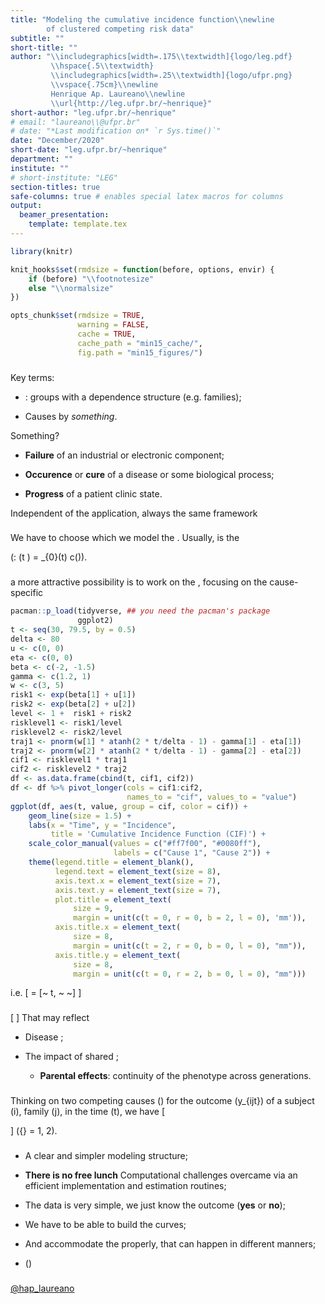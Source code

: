 ```yaml
---
title: "Modeling the cumulative incidence function\\newline
        of clustered competing risk data"
subtitle: ""
short-title: ""
author: "\\includegraphics[width=.175\\textwidth]{logo/leg.pdf}
         \\hspace{.5\\textwidth}
         \\includegraphics[width=.25\\textwidth]{logo/ufpr.png}
         \\vspace{.75cm}\\newline
         Henrique Ap. Laureano\\newline
         \\url{http://leg.ufpr.br/~henrique}"
short-author: "leg.ufpr.br/~henrique"
# email: "laureano\\@ufpr.br"
# date: "*Last modification on* `r Sys.time()`"
date: "December/2020"
short-date: "leg.ufpr.br/~henrique"
department: ""
institute: ""
# short-institute: "LEG"
section-titles: true
safe-columns: true # enables special latex macros for columns
output:
  beamer_presentation:
    template: template.tex
---
```


```r
library(knitr)

knit_hooks$set(rmdsize = function(before, options, envir) {
    if (before) "\\footnotesize"
    else "\\normalsize"
})

opts_chunk$set(rmdsize = TRUE,
               warning = FALSE,
               cache = TRUE,
               cache_path = "min15_cache/",
               fig.path = "min15_figures/")
```

### 

\begin{minipage}{.4\textwidth}
 \begin{shaded}
  Clustered competing risk data
 \end{shaded}
\end{minipage}

Key terms:

+ \textcolor{mykindofblue}{Clustered}:
  groups with a dependence structure (e.g. families);

+ Causes \textcolor{mykindofblue}{competing} by *something*.

Something?

+ **Failure** of an industrial or electronic component;

+ **Occurence** or **cure** of a disease or some biological process;

+ **Progress** of a patient clinic state.

Independent of the application, always the same framework

\begin{tabular}{lc*{3}{>{\columncolor[gray]{0.8}}c}cr}
 Group & ID & Cause 1 & Cause 2 & Censorship & Time & Feature\\
 \hline
 1     & 1  & Yes     & No       & No        & 10   & A\\
 1     & 2  & No      & No       & Yes       &  8   & A\\
 2     & 1  & No      & No       & Yes       &  7   & B\\
 2     & 2  & No      & Yes      & No        &  5   & A\\
\end{tabular}

###

\begin{minipage}{.175\textwidth}
 \begin{shaded}
  Data designs
 \end{shaded}
\end{minipage}

\begin{center}
 \scalebox{0.725}{
  \begin{tikzpicture}
   \begin{pgfonlayer}{nodelayer}
    \node [style=circle] (2) at (-17.5, 5.5) {0};
    \node [style=circle] (3) at (-13.5, 5.5) {1};
    \node [style=circle] (7) at (-7.5, 5.5) {1};
    \node [style=circle] (9) at (-7.5, 4.5) {2};
    \node [style=none] (11) at (-7.5, 3.5) {$\vdots$};
    \node [style=circle] (12) at (-7.5, 2.5) {$m$};
    \node [style=circle] (14) at (-12.25, 4) {0};
    \node [style=circle] (22) at (-6, 3.5) {0};
    \node [style=circle] (23) at (-2, 3.5) {2};
    \node [style=circle] (25) at (-4, 5.5) {1};
    \node [style=none] (27) at (-17, 5.5) {};
    \node [style=none] (28) at (-14, 5.5) {};
    \node [style=none] (29) at (-11.75, 4.25) {};
    \node [style=none] (30) at (-8, 5.5) {};
    \node [style=none] (31) at (-8, 4.5) {};
    \node [style=none] (32) at (-8, 2.5) {};
    \node [style=none] (33) at (-5.5, 3.5) {};
    \node [style=none] (34) at (-4.5, 5.25) {};
    \node [style=none] (35) at (-2.5, 3.5) {};
    \node [style=none] (36) at (-11.75, 4) {};
    \node [style=none] (37) at (-11.75, 3.75) {};
    \node [style=none] (38) at (-5.5, 3.75) {};
    \node [style=none] (39) at (-2.5, 3.75) {};
    \node [style=none] (40) at (-3.5, 5.25) {};
    \node [style=none] (44) at (-15.5, 6.75) {{\Large
                                               Failure time process}};
    \node [style=none] (45) at (-10, 6.75) {{\Large
                                             Competing risk process}};
    \node [style=none] (47) at (-4, 6.75) {{\Large Multistate process}};
   \end{pgfonlayer}
   \begin{pgfonlayer}{edgelayer}
	\draw [style=1side] (27.center) to (28.center);
	\draw [style=1side] (37.center) to (32.center);
	\draw [style=1side] (40.center) to (39.center);
	\draw [style=1side] (33.center) to (35.center);
	\draw [style=2side] (38.center) to (34.center);
	\draw [style=1side] (36.center) to (31.center);
	\draw [style=1side] (29.center) to (30.center);
   \end{pgfonlayer}
  \end{tikzpicture}
 }
\end{center}

\pause
\begin{minipage}{.275\textwidth}
 \begin{shaded}
  Modeling framework
 \end{shaded}
\end{minipage}

We have to choose which \textcolor{mykindofblue}{scale} we model the
\textbf{survival experience}.\newline
Usually, is the

\(\text{\textcolor{mykindofblue}{hazard} (failure rate)
        \textcolor{mykindofblue}{scale}}: \quad
  \lambda(t \mid \text{features}) =
  \lambda_{0}(t) \times c(\text{features})\).

###

\begin{minipage}{.425\textwidth}
 \begin{shaded}
  In the competing risk setting \(\dots\)
 \end{shaded}
\end{minipage}

a more attractive possibility is to work on the
\textcolor{mykindofblue}{probability scale},
focusing on the cause-specific

```r
pacman::p_load(tidyverse, ## you need the pacman's package
               ggplot2)
t <- seq(30, 79.5, by = 0.5)
delta <- 80
u <- c(0, 0)
eta <- c(0, 0)
beta <- c(-2, -1.5)
gamma <- c(1.2, 1)
w <- c(3, 5)
risk1 <- exp(beta[1] + u[1])
risk2 <- exp(beta[2] + u[2])
level <- 1 +  risk1 + risk2
risklevel1 <- risk1/level
risklevel2 <- risk2/level
traj1 <- pnorm(w[1] * atanh(2 * t/delta - 1) - gamma[1] - eta[1])
traj2 <- pnorm(w[2] * atanh(2 * t/delta - 1) - gamma[2] - eta[2])
cif1 <- risklevel1 * traj1
cif2 <- risklevel2 * traj2
df <- as.data.frame(cbind(t, cif1, cif2))
df <- df %>% pivot_longer(cols = cif1:cif2,
                          names_to = "cif", values_to = "value")
ggplot(df, aes(t, value, group = cif, color = cif)) +
    geom_line(size = 1.5) +
    labs(x = "Time", y = "Incidence",
         title = 'Cumulative Incidence Function (CIF)') +
    scale_color_manual(values = c("#ff7f00", "#0080ff"),
                       labels = c("Cause 1", "Cause 2")) +
    theme(legend.title = element_blank(),
          legend.text = element_text(size = 8),
          axis.text.x = element_text(size = 7),
          axis.text.y = element_text(size = 7),
          plot.title = element_text(
              size = 9,
              margin = unit(c(t = 0, r = 0, b = 2, l = 0), 'mm')), 
          axis.title.x = element_text(
              size = 8,
              margin = unit(c(t = 2, r = 0, b = 0, l = 0), "mm")),
          axis.title.y = element_text(
              size = 8,
              margin = unit(c(t = 0, r = 2, b = 0, l = 0), "mm")))
```

i.e.
\[
 \text{CIF} = \mathbb{P}[~\text{failure time} \leq t,
                         ~\text{a given cause} \mid \text{features}~]
\]

###

\begin{minipage}{.65\textwidth}
 \begin{shaded} Main focus application: cancer incidence in twins
 \end{shaded}
\end{minipage}

\vspace{0.5cm}

\begin{columns}
 \begin{column}{.55\textwidth}
  \centering
   \includegraphics[width=\textwidth]{figures/twins.jpg}
 \end{column}
\begin{column}{.45\textwidth}
 Clustered competing risks data\newline
 \hspace*{.5cm}\rotatebox[origin=c]{180}{$\Lsh$}
 Clusters? Families\newline
 \hspace*{1.35cm}\rotatebox[origin=c]{180}{$\Lsh$}Family studies\newline
 \hspace*{2.1cm}\rotatebox[origin=c]{180}{$\Lsh$}
 \textcolor{mykindofblue}{Twins data}
 \end{column}
\end{columns}

\[
 \text{Family studies}~\Rightarrow~
 \text{\color{mykindofblue}{within-family dependence}}
\]
That may reflect

+ Disease \textbf{heritability};
  
+ The impact of shared \textbf{environmental effects};
  
  + **Parental effects**:\newline
    continuity of the phenotype across generations.

###

\begin{minipage}{.55\textwidth}
 \begin{shaded}
  Our contribution: a hierarchical approach
 \end{shaded}
\end{minipage}

Thinking on two competing causes\newline
\(\dots\) for the outcome \(y_{ijt}\) of a subject \(i\), family \(j\),
in the time \(t\), we have
\[
 \begin{aligned}
  y_{ijt} \mid
  \underbrace{\{u_{1j}, u_{2j}, \eta_{1j}, \eta_{2j}\}}_{
  \substack{\text{\color{mykindofblue}{latent effects}}}
  } & \sim
  \text{Multinomial}(p_{1ijt}, p_{2ijt}, p_{3ijt})\\
  \begin{bmatrix} u_{1j}\\ u_{2j}\\ \eta_{1j}\\ \eta_{2j} \end{bmatrix}
  & \sim
  \parbox{0.155\textwidth}{\centering Multivariate Normal}
  \left(
   \begin{bmatrix} 0\\ 0\\ 0\\ 0 \end{bmatrix},
   \begin{bmatrix}
    \sigma_{u_{1}}^{2}&
    \sigma_{u_{1}, u_{2}}&
    \sigma_{u_{1}, \eta_{1}}&
    \sigma_{u_{1}, \eta_{2}}\\
   &\sigma_{u_{2}}^{2}&
    \sigma_{u_{2}, \eta_{1}}&
    \sigma_{u_{2}, \eta_{2}}\\
  &&\sigma_{\eta_{1}}^{2}&
    \sigma_{\eta_{1}, \eta_{2}}\\
 &&&\sigma_{\eta_{2}}^{2}
   \end{bmatrix}
  \right)\\  
  p_{{\color{mykindofblue}{k}}ijt} &=
  \frac{\partial \text{CIF}}{\partial t}\\
  & = \frac{\partial}{\partial t}
  \underbrace{
   \pi_{\color{mykindofblue}{k}}(X, u_{1}, u_{2} \mid \bm{\beta})}_{
   \substack{\text{\color{mykindofblue}{cluster-specific}}\\
             \text{\color{mykindofblue}{risk level}}}}
  \underbrace{\Phi[w_{\color{mykindofblue}{k}} g(t) -
                   X^{\top}\bm{\gamma}_{\color{mykindofblue}{k}} -
                   \eta_{\color{mykindofblue}{k}}]}_{
   \substack{\text{\color{mykindofblue}{cluster-specific}}\\
             \text{\color{mykindofblue}{failure time trajectory}}}},
 \end{aligned}
\]
\({\color{mykindofblue}{k}} = 1, 2\).

###

\begin{minipage}{.35\textwidth}
 \begin{shaded}
  Contributions \& challenges
 \end{shaded}
\end{minipage}

\vspace{0.5cm}

+ A clear and simpler modeling structure;

+ **There is no free lunch**\newline
  Computational challenges overcame via an\newline
  efficient implementation and estimation routines;

+ The data is very simple,\newline
  we just know the outcome (**yes** or **no**);

+ We have to be able to build the \textcolor{mykindofblue}{CIF} curves;

+ And accommodate the
  \textcolor{mykindofblue}{within-family dependence} properly,\newline
  that can happen in different manners;

+ \(\dots\)

###

\begin{minipage}{.2\textwidth}
 \begin{shaded}
  Joint work with
 \end{shaded}
\end{minipage}

\vspace{0.5cm}

\begin{columns}
 \begin{column}{.5\textwidth}
   Wagner H. Bonat\newline
   \url{http://leg.ufpr.br/~wagner}
 \end{column}
 \begin{column}{.5\textwidth}
  Paulo Justiniano Ribeiro Jr.\newline
  \url{http://leg.ufpr.br/~paulojus}
 \end{column}
\end{columns}

\vspace{0.5cm}

\begin{minipage}{.15\textwidth}
 \begin{shaded}
  Thank you
 \end{shaded}
\end{minipage}

\begin{columns}
 \begin{column}{.33\textwidth}
  \centering
   \includegraphics[width=.9\textwidth]{logo/ppgmne.png}
 \end{column}
 \begin{column}{.33\textwidth}
  \centering
   \includegraphics[width=.9\textwidth]{logo/capes.jpg}
 \end{column}
 \begin{column}{.33\textwidth}
  \centering
   \includegraphics[width=.9\textwidth]{logo/ufpr.png}
 \end{column}
\end{columns}

\vspace{0.5cm}

\url{http://leg.ufpr.br/~henrique}

[\@hap_laureano](https://twitter.com/hap_laureano)

